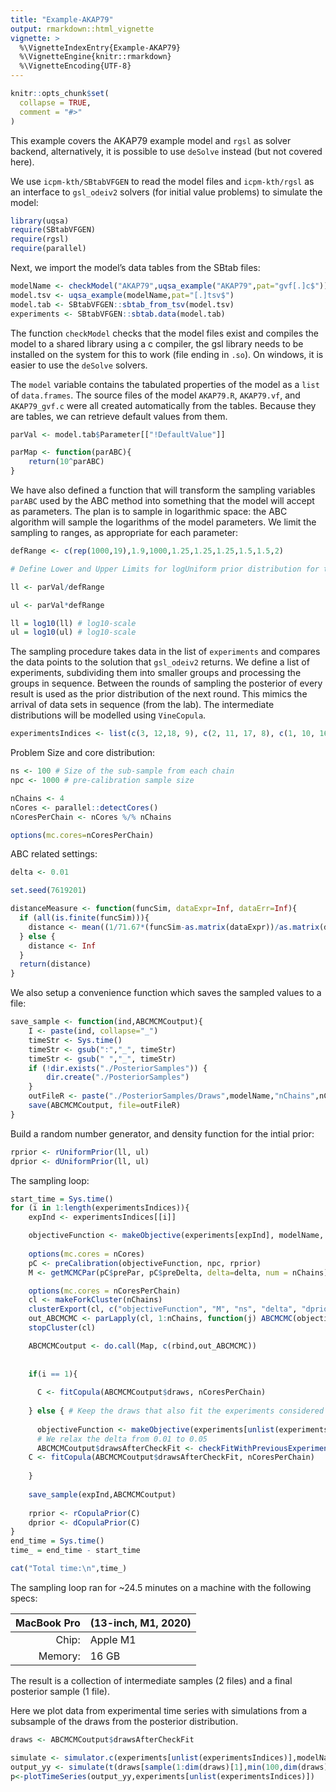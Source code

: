 ---
title: "Example-AKAP79"
output: rmarkdown::html_vignette
vignette: >
  %\VignetteIndexEntry{Example-AKAP79}
  %\VignetteEngine{knitr::rmarkdown}
  %\VignetteEncoding{UTF-8}
---

```{r, include = FALSE}
knitr::opts_chunk$set(
  collapse = TRUE,
  comment = "#>"
)
```

This example covers the AKAP79 example model and `rgsl` as solver
backend, alternatively, it is possible to use `deSolve` instead (but
not covered here).

We use `icpm-kth/SBtabVFGEN` to read the model files and `icpm-kth/rgsl` as an
interface to `gsl_odeiv2` solvers (for initial value problems) to simulate the model:

```{r setup}
library(uqsa)
require(SBtabVFGEN)
require(rgsl)
require(parallel)
```

Next, we import the model's data tables from the SBtab files:

```{r read-model, eval=FALSE}
modelName <- checkModel("AKAP79",uqsa_example("AKAP79",pat="gvf[.]c$"))
model.tsv <- uqsa_example(modelName,pat="[.]tsv$")
model.tab <- SBtabVFGEN::sbtab_from_tsv(model.tsv)
experiments <- SBtabVFGEN::sbtab.data(model.tab)
```

The function `checkModel` checks that the model files exist and
compiles the model to a shared library using a c compiler, the gsl
library needs to be installed on the system for this to work (file
ending in `.so`). On windows, it is easier to use the `deSolve`
solvers.

The `model` variable contains the tabulated properties of the model as
a `list` of `data.frames`. The source files of the model `AKAP79.R`,
`AKAP79.vf`, and `AKAP79_gvf.c` were all created automatically from
the tables. Because they are tables, we can retrieve default values
from them.

```{r defaults, eval=FALSE}
parVal <- model.tab$Parameter[["!DefaultValue"]]

parMap <- function(parABC){
	return(10^parABC)
}
```

We have also defined a function that will transform the sampling
variables `parABC` used by the ABC method into something that the model will accept as parameters. The plan
is to sample in logarithmic space: the ABC algorithm will sample the
logarithms of the model parameters. We limit the sampling to ranges,
as appropriate for each parameter:

```{r bounds, eval=FALSE}
defRange <- c(rep(1000,19),1.9,1000,1.25,1.25,1.25,1.5,1.5,2)

# Define Lower and Upper Limits for logUniform prior distribution for the parameters

ll <- parVal/defRange

ul <- parVal*defRange

ll = log10(ll) # log10-scale
ul = log10(ul) # log10-scale
```

The sampling procedure takes data in the list of `experiments` and
compares the data points to the solution that `gsl_odeiv2` returns. We
define a list of experiments, subdividing them into smaller groups and
processing the groups in sequence. Between the rounds of sampling the
posterior of every result is used as the prior distribution of the
next round. This mimics the arrival of data sets in sequence (from the
lab). The intermediate distributions will be modelled using
`VineCopula`.

```{r schedule, eval=FALSE}
experimentsIndices <- list(c(3, 12,18, 9), c(2, 11, 17, 8), c(1, 10, 16, 7))
```

Problem Size and core distribution:

```{r sample-size, eval=FALSE}
ns <- 100 # Size of the sub-sample from each chain
npc <- 1000 # pre-calibration sample size

nChains <- 4
nCores <- parallel::detectCores()
nCoresPerChain <- nCores %/% nChains

options(mc.cores=nCoresPerChain)

```

ABC related settings:

```{r ABC, eval=FALSE}
delta <- 0.01

set.seed(7619201)

distanceMeasure <- function(funcSim, dataExpr=Inf, dataErr=Inf){
  if (all(is.finite(funcSim))){
    distance <- mean((1/71.67*(funcSim-as.matrix(dataExpr))/as.matrix(dataErr))^2, na.rm=TRUE)
  } else {
    distance <- Inf
  }
  return(distance)
}
```

We also setup a convenience function which saves the sampled values to a file:

```{r save, eval=FALSE}
save_sample <- function(ind,ABCMCMCoutput){
	I <- paste(ind, collapse="_")
	timeStr <- Sys.time()
	timeStr <- gsub(":","_", timeStr)
	timeStr <- gsub(" ","_", timeStr)
	if (!dir.exists("./PosteriorSamples")) {
		dir.create("./PosteriorSamples")
	}
	outFileR <- paste("./PosteriorSamples/Draws",modelName,"nChains",nChains,"ns",ns,"npc",npc,I,timeStr,".RData",collapse="_",sep="_")
	save(ABCMCMCoutput, file=outFileR)
}
```

Build a random number generator, and density function for the intial prior:
```{r initial-prior, eval=FALSE}
rprior <- rUniformPrior(ll, ul)
dprior <- dUniformPrior(ll, ul)

```

The sampling loop:

```{r sample, eval=FALSE}
start_time = Sys.time()
for (i in 1:length(experimentsIndices)){
	expInd <- experimentsIndices[[i]]

	objectiveFunction <- makeObjective(experiments[expInd], modelName, distanceMeasure, parMap)
  
	options(mc.cores = nCores)
	pC <- preCalibration(objectiveFunction, npc, rprior)
	M <- getMCMCPar(pC$prePar, pC$preDelta, delta=delta, num = nChains)

	options(mc.cores = nCoresPerChain)
	cl <- makeForkCluster(nChains)
	clusterExport(cl, c("objectiveFunction", "M", "ns", "delta", "dprior"))
	out_ABCMCMC <- parLapply(cl, 1:nChains, function(j) ABCMCMC(objectiveFunction, M$startPar[,j], ns, M$Sigma, delta, dprior))
	stopCluster(cl)

	ABCMCMCoutput <- do.call(Map, c(rbind,out_ABCMCMC))
	
	
	if(i == 1){
	  
	  C <- fitCopula(ABCMCMCoutput$draws, nCoresPerChain)
	  
	} else { # Keep the draws that also fit the experiments considered in previous loops
	  
	  objectiveFunction <- makeObjective(experiments[unlist(experimentsIndices[1:(i-1)])], modelName, distanceMeasure, parMap)
	  # We relax the delta from 0.01 to 0.05
	  ABCMCMCoutput$drawsAfterCheckFit <- checkFitWithPreviousExperiments(ABCMCMCoutput$draws,objectiveFunction,delta = 0.05)
	C <- fitCopula(ABCMCMCoutput$drawsAfterCheckFit, nCoresPerChain)
	
	}
	
	save_sample(expInd,ABCMCMCoutput)
	
	rprior <- rCopulaPrior(C)
	dprior <- dCopulaPrior(C)
}
end_time = Sys.time()
time_ = end_time - start_time

cat("Total time:\n",time_)
```

The sampling loop ran for ~24.5 minutes on a machine with the following specs:

|MacBook Pro |(13-inch, M1, 2020)|
|-----------:|:------------------|
|Chip: |Apple M1|
|Memory: |16 GB|

The result is a collection of intermediate samples (2 files) and a final posterior sample (1 file).

Here we plot data from experimental time series with simulations from a subsample of the draws from the posterior distribution.

```{r plot, eval=FALSE}
draws <- ABCMCMCoutput$drawsAfterCheckFit

simulate <- simulator.c(experiments[unlist(experimentsIndices)],modelName,parMap, noise = TRUE)
output_yy <- simulate(t(draws[sample(1:dim(draws)[1],min(100,dim(draws)[1])),]))
p<-plotTimeSeries(output_yy,experiments[unlist(experimentsIndices)])

```



